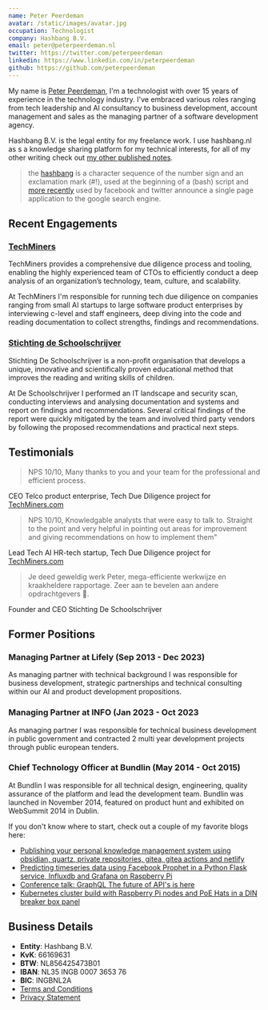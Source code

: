 ```yaml
---
name: Peter Peerdeman
avatar: /static/images/avatar.jpg
occupation: Technologist
company: Hashbang B.V.
email: peter@peterpeerdeman.nl
twitter: https://twitter.com/peterpeerdeman
linkedin: https://www.linkedin.com/in/peterpeerdeman
github: https://github.com/peterpeerdeman
---
```



My name is [Peter Peerdeman](https://peterpeerdeman.nl), I'm a technologist with over 15 years of experience in the technology industry. I've embraced various roles ranging from tech leadership and AI consultancy to business development, account management and sales as the managing partner of a software development agency.

Hashbang B.V. is the legal entity for my freelance work. I use hashbang.nl as s a knowledge sharing platform for my technical interests, for all of my other writing check out [my other published notes](https://notes.peterpeerdeman.nl).

> the [hashbang](<https://en.wikipedia.org/wiki/Shebang_(Unix)>) is a character sequence of the number sign and an exclamation mark (#!), used at the beginning of a (bash) script and [more recently](https://stackoverflow.com/questions/3009380/whats-the-shebang-hashbang-in-facebook-and-new-twitter-urls-for) used by facebook and twitter announce a single page application to the google search engine.

## Recent Engagements

### [TechMiners](https://techminers.com)
TechMiners provides a comprehensive due diligence process and tooling, enabling the highly experienced team of CTOs to efficiently conduct a deep analysis of an organization’s technology, team, culture, and scalability. 

At TechMiners I'm responsible for running tech due diligence on companies ranging from small AI startups to large software product enterprises by interviewing c-level and staff engineers, deep diving into the code and reading documentation to collect strengths, findings and recommendations. 

### [Stichting de Schoolschrijver](https://www.deschoolschrijver.nl/)
Stichting De Schoolschrijver is a non-profit organisation that develops a unique, innovative and scientifically proven educational method that improves the reading and writing skills of children. 

At De Schoolschrijver I performed an IT landscape and security scan, conducting interviews and analysing documentation and systems and report on findings and recommendations. Several critical findings of the report were quickly mitigated by the team and involved third party vendors by following the proposed recommendations and practical next steps.

## Testimonials

> NPS 10/10, Many thanks to you and your team for the professional and efficient process.

CEO Telco product enterprise, Tech Due Diligence project for [TechMiners.com](https://techminers.com)

> NPS 10/10, Knowledgable analysts that were easy to talk to. Straight to the point and very helpful in pointing out areas for improvement and giving recommendations on how to implement them"

Lead Tech AI HR-tech startup, Tech Due Diligence project for [TechMiners.com](https://techminers.com)

> Je deed geweldig werk Peter, mega-efficiente werkwijze en kraakheldere rapportage. Zeer aan te bevelen aan andere opdrachtgevers 🚀.

Founder and CEO Stichting De Schoolschrijver

## Former Positions

### Managing Partner at Lifely (Sep 2013 - Dec 2023)

As managing partner with technical background I was responsible for business development, strategic partnerships and technical consulting within our AI and product development propositions.

### Managing Partner at INFO (Jan 2023 - Oct 2023

As managing partner I was responsible for technical business development in public government and contracted 2 multi year development projects through public european tenders.

### Chief Technology Officer at Bundlin (May 2014 - Oct 2015) 

At Bundlin I was responsible for all technical design, engineering, quality assurance of the platform and lead the development team. Bundlin was launched in November 2014, featured on product hunt and exhibited on WebSummit 2014 in Dublin.


If you don't know where to start, check out a couple of my favorite blogs here:

- [Publishing your personal knowledge management system using obsidian, quartz, private repositories, gitea, gitea actions and netlify](/blog/publishing-your-personal-knowledge-management-system-using-obsidian-quartz-private-repositories-gitea-gitea-actions-and-netlify)
- [Predicting timeseries data using Facebook Prophet in a Python Flask service, Influxdb and Grafana on Raspberry Pi](/blog/predicting-timeseries-data-using-facebook-prophet-in-a-python-flask-service-influxdb-and-grafana-on-raspberry-pi)
- [Conference talk: GraphQL The future of API's is here](/blog/graphql-the-future-of-apis-is-here)
- [Kubernetes cluster build with Raspberry Pi nodes and PoE Hats in a DIN breaker box panel](/blog/kubernetes-cluster-build-with-raspberry-pi-and-poe-hats)


## Business Details

- **Entity**: Hashbang B.V.
- **KvK**: 66169631
- **BTW**: NL856425473B01
- **IBAN**: NL35 INGB 0007 3653 76
- **BIC**: INGBNL2A
- [Terms and Conditions](./terms)
- [Privacy Statement](./privacy)
